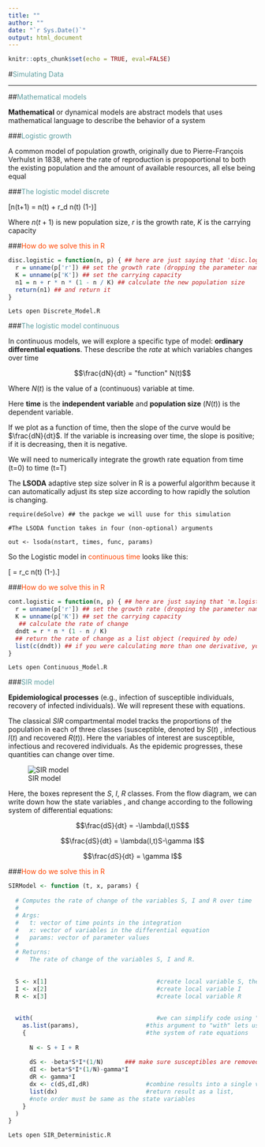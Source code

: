 ```yaml
---
title: ""
author: ""
date: "`r Sys.Date()`"
output: html_document
---
```


```r
knitr::opts_chunk$set(echo = TRUE, eval=FALSE)
```

#<span style="color:cadetblue">Simulating Data</span>

***

##<span style="color:cadetblue">Mathematical models</span>

**Mathematical** or dynamical models are abstract models that uses mathematical language to describe the behavior of a system

###<span style="color:cadetblue">Logistic growth</span>

A common model of population growth, originally due to Pierre-François Verhulst in 1838, where the rate of reproduction is propoportional to both the existing population and the amount of available resources, all else being equal

###<span style="color:cadetblue">The logistic model discrete</span>

 \[n(t+1) = n(t) + r_d n(t) \left(1-\frac{n(t)}{K}\right)\]
 
Where $n(t+1)$ is new population size, $r$ is the growth rate, $K$ is the carrying capacity


###<span style="color:orangered">How do we solve this in R</span>

```r
disc.logistic = function(n, p) { ## here are just saying that 'disc.logistic' is a function that takes two arguments
  r = unname(p['r']) ## set the growth rate (dropping the parameter name with 'unname')
  K = unname(p['K']) ## set the carrying capacity
  n1 = n + r * n * (1 - n / K) ## calculate the new population size
  return(n1) ## and return it 
}

```

```
Lets open Discrete_Model.R
```
 
###<span style="color:cadetblue">The logistic model continuous</span>


In continuous models, we will explore a specific type of model:  **ordinary differential equations**. These describe the *rate* at which variables changes over time

$$\frac{dN}{dt} = "function" N(t)$$

Where $N(t)$ is the value of a (continuous) variable at time. 

Here **time** is the **independent variable** and **population size** ($N(t)$) is the dependent variable.

If we plot as a function
of time, then the slope of the curve would be $\frac{dN}{dt}$. If the variable is increasing over time, the slope is positive;
if it is decreasing, then it is negative. 

We will need to numerically integrate the growth rate equation from time \(t=0\) to time \(t=T\)


The **LSODA** adaptive step size solver in R is a powerful algorithm because it can automatically adjust its step size according to how rapidly the solution is changing.


```
require(deSolve) ## the packge we will uuse for this simulation

#The LSODA function takes in four (non-optional) arguments

out <- lsoda(nstart, times, func, params)
```



So the Logistic model in <span style="color:orangered">continuous time</span> looks like this:

\[\frac{dn(t)}{dt} = r_c n(t) \left(1-\frac{n(t)}{K}\right).\]

###<span style="color:orangered">How do we solve this in R</span>

 
```r
cont.logistic = function(n, p) { ## here are just saying that 'm.logistic' is a function that takes two arguments
  r = unname(p['r']) ## set the growth rate (dropping the parameter name with 'unname')
  K = unname(p['K']) ## set the carrying capacity
   ## calculate the rate of change
  dndt = r * n * (1 - n / K)
  ## return the rate of change as a list object (required by ode)
  list(c(dndt)) ## if you were calculating more than one derivative, you would have c(dn1dt,dn2dnt,etc.)
}

```


```
Lets open Continuous_Model.R
```



###<span style="color:cadetblue">SIR model</span>


**Epidemiological processes** (e.g., infection of susceptible individuals, recovery of infected individuals). We will represent these with equations.

The classical $SIR$ compartmental model tracks the proportions of the population in each of three classes
(susceptible, denoted by $S(t)$ , infectious $I(t)$ and recovered $R(t)$). Here the variables of interest are
susceptible, infectious and recovered individuals. As the epidemic progresses, these quantities can change over
time.

![SIR model](sir.png)

Here, the boxes represent the $S$, $I$, $R$ classes. 
From the flow diagram, we can write down how the state variables , and change according to the following
system of differential equations:

$$\frac{dS}{dt} = -\lambda(I,t)S$$

$$\frac{dS}{dt} = \lambda(I,t)S-\gamma I$$

$$\frac{dS}{dt} = \gamma I$$

###<span style="color:orangered">How do we solve this in R</span>



```r
SIRModel <- function (t, x, params) {   
  
  # Computes the rate of change of the variables S, I and R over time
  #
  # Args:
  #   t: vector of time points in the integration
  #   x: vector of variables in the differential equation
  #   params: vector of parameter values
  #
  # Returns:
  #   The rate of change of the variables S, I and R.
  
  
  S <- x[1]                               #create local variable S, the first element of x
  I <- x[2]                               #create local variable I
  R <- x[3]                               #create local variable R
  
  
  with(                                   #we can simplify code using "with"
    as.list(params),                   #this argument to "with" lets us use the variable names
    {                                  #the system of rate equations
      
      N <- S + I + R
      
      dS <- -beta*S*I*(1/N)      ### make sure susceptibles are removed here (i.e. -beta*S*I/N)
      dI <- beta*S*I*(1/N)-gamma*I
      dR <- gamma*I
      dx <- c(dS,dI,dR)                #combine results into a single vector dx
      list(dx)                         #return result as a list,
      #note order must be same as the state variables
    }
  )
}

```

```
Lets open SIR_Deterministic.R
```